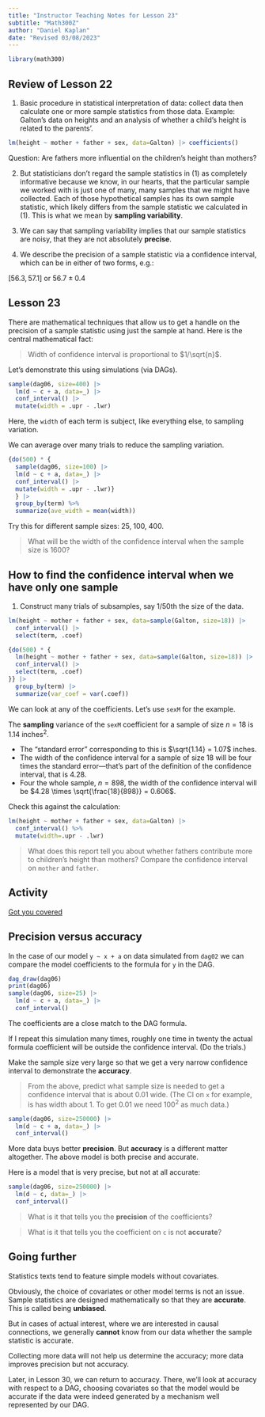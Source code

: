 ```yaml
---
title: "Instructor Teaching Notes for Lesson 23"
subtitle: "Math300Z"
author: "Daniel Kaplan"
date: "Revised 03/08/2023"
---
```



```r
library(math300)
```

## Review of Lesson 22

1. Basic procedure in statistical interpretation of data: collect data then calculate one or more sample statistics from those data. Example: Galton's data on heights and an analysis of whether a child's height is related to the parents'.

```r
lm(height ~ mother + father + sex, data=Galton) |> coefficients()
```

Question: Are fathers more influential on the children's height than mothers?

2. But statisticians don't regard the sample statistics in (1) as completely informative because we know, in our hearts, that the particular sample we worked with is just one of many, many samples that we might have collected. Each of those hypothetical samples has its own sample statistic, which likely differs from the sample statistic we calculated in (1). This is what we mean by **sampling variability**. 

3. We can say that sampling variability implies that our sample statistics are noisy, that they are not absolutely **precise**.

4. We describe the precision of a sample statistic via a confidence interval, which can be in either of two forms, e.g.:

$[56.3, 57.1]$ or $56.7 \pm 0.4$

## Lesson 23

There are mathematical techniques that allow us to get a handle on the precision of a sample statistic using just the sample at hand. Here is the central mathematical fact:

> Width of confidence interval is proportional to $1/\sqrt{n}$. 

Let's demonstrate this using simulations (via DAGs).

```r
sample(dag06, size=400) |> 
  lm(d ~ c + a, data=_) |>
  conf_interval() |>
  mutate(width = .upr - .lwr) 
```

Here, the `width` of each term is subject, like everything else, to sampling variation. 

We can average over many trials to reduce the sampling variation.

```r
{do(500) * {
  sample(dag06, size=100) |> 
  lm(d ~ c + a, data=_) |>
  conf_interval() |>
  mutate(width = .upr - .lwr)} 
  } |>
  group_by(term) %>% 
  summarize(ave_width = mean(width))
```

Try this for different sample sizes: 25, 100, 400.

> What will be the width of the confidence interval when the sample size is 1600?

## How to find the confidence interval when we have only one sample

1. Construct many trials of subsamples, say 1/50th the size of the data.

```r
lm(height ~ mother + father + sex, data=sample(Galton, size=18)) |>
  conf_interval() |>
  select(term, .coef)
```

```r
{do(500) * {
  lm(height ~ mother + father + sex, data=sample(Galton, size=18)) |>
  conf_interval() |>
  select(term, .coef)
}} |> 
  group_by(term) |>
  summarize(var_coef = var(.coef))
```

We can look at any of the coefficients. Let's use `sexM` for the example.

The **sampling** variance of the `sexM` coefficient for a sample of size $n=18$ is 1.14 inches^2^.

- The "standard error" corresponding to this is $\sqrt{1.14} = 1.07$  inches.
- The width of the confidence interval for a sample of size 18 will be four times the standard error---that's part of the definition of the confidence interval, that is 4.28.
- Four the whole sample, $n=898$, the width of the confidence interval will be $4.28 \times \sqrt{\frac{18}{898}} = 0.606$.

Check this against the calculation:

```r
lm(height ~ mother + father + sex, data=Galton) |>
  conf_interval() %>%
  mutate(width=.upr - .lwr)
```

> What does this report tell you about whether fathers contribute more to children's height than mothers? Compare the confidence interval on `mother` and `father`.

## Activity 

[Got you covered](Day-by-day/Lesson-23/got-you-covered.html)

## Precision versus accuracy

In the case of our model `y ~ x + a` on data simulated from `dag02` we can compare the model coefficients to the formula for `y` in the DAG. 

```r
dag_draw(dag06)
print(dag06)
sample(dag06, size=25) |> 
  lm(d ~ c + a, data=_) |>
  conf_interval()
```

The coefficients are a close match to the DAG formula.

If I repeat this simulation many times, roughly one time in twenty the actual formula coefficient will be outside the confidence interval. (Do the trials.)

Make the sample size very large so that we get a very narrow confidence interval to demonstrate the **accuracy**.

> From the above, predict what sample size is needed to get a confidence interval that is about 0.01 wide. (The CI on `x` for example, is has width about 1. To get 0.01 we need 100^2^ as much data.)

```r
sample(dag06, size=250000) |> 
  lm(d ~ c + a, data=_) |>
  conf_interval()
```

More data buys better **precision**. But **accuracy** is a different matter altogether. The above model is both precise and accurate. 

Here is a model that is very precise, but not at all accurate:

```r
sample(dag06, size=250000) |> 
  lm(d ~ c, data=_) |>
  conf_interval()
```

> What is it that tells you the **precision** of the coefficients?

> What is it that tells you the coefficient on `c` is not **accurate**?

## Going further

Statistics texts tend to feature simple models without covariates.

Obviously, the choice of covariates or other model terms is not an issue. 
Sample statistics are designed mathematically so that they are **accurate**. This is called being **unbiased**.

But in cases of actual interest, where we are interested in causal connections, we generally **cannot** know from our data whether the sample statistic is accurate.

Collecting more data will not help us determine the accuracy; more data improves precision but not accuracy.

Later, in Lesson 30, we can return to accuracy. There, we'll look at accuracy with respect to a DAG, choosing covariates so that the model would be accurate if the data were indeed generated by a mechanism well represented by our DAG.



